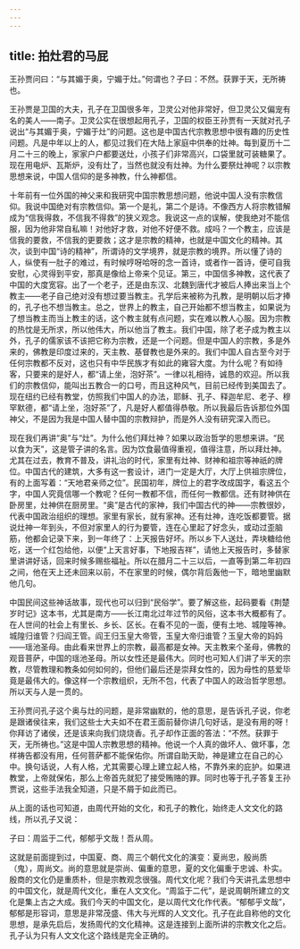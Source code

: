 ```yaml
---
---
---
```

title: 拍灶君的马屁
---




王孙贾问曰：“与其媚于奥，宁媚于灶。”何谓也？子曰：不然。获罪于天，无所祷也。

王孙贾是卫国的大夫，孔子在卫国很多年，卫灵公对他非常好，但卫灵公又偏宠有名的美人——南子。卫灵公实在很想起用孔子，卫国的权臣王孙贾有一天就对孔子说出“与其媚于奥，宁媚于灶”的问题。这也是中国古代宗教思想中很有趣的历史性问题。凡是中年以上的人，都见过我们在大陆上家庭中供奉的灶神。每到夏历十二月二十三的晚上，家家户户都要送灶，小孩子们非常高兴，口袋里就可装糖果了。现在用电炉、瓦斯炉，没有灶了，当然也就没有灶神。为什么要祭灶神呢？以宗教思想来说，中国人信仰的是多神教，什么神都信。

十年前有一位外国的神父来和我研究中国宗教思想问题，他说中国人没有宗教信仰。我说中国绝对有宗教信仰。第一个是礼，第二个是诗。不像西方人将宗教错解成为“信我得救，不信我不得救”的狭义观念。我说这一点的误解，使我绝对不能信服，因为他非常自私嘛！对他好才救，对他不好便不救。成吗？一个教主，应该是信我的要救，不信我的更要救；这才是宗教的精神，也就是中国文化的精神。其次，谈到中国“诗的精神”，所谓诗的文学境界，就是宗教的境界。所以懂了诗的人，纵使有一肚子的难过，有时候哼呀哈呀的念一首诗，或者作一首诗，便可自我安慰，心灵得到平安，那真是像给上帝来个见证。第三，中国信多神教，这代表了中国的大度宽容。出了一个老子，还是由东汉、北魏到唐代才被后人捧出来当上个教主——老子自己绝对没有想过要当教主。孔学后来被称为孔教，是明朝以后才捧的，孔子也不想当教主。总之，世界上的教主，自己开始都不想当教主，如果说为了想当教主而当上教主的话，这个教主就有点问题，实在难以教人心服。因为宗教的热忱是无所求，所以他伟大，所以他当了教主。我们中国，除了老子成为教主以外，孔子的儒家该不该把它称为宗教，还是一个问题。但是中国人的宗教，多是外来的，佛教是印度过来的，天主教、基督教也是外来的。我们中国人自古至今对于任何宗教都不反对，这也只有中华民族才有如此的雍容大度。为什么呢？有如待客，只要来的是好人，都“请上坐，泡好茶”。一律以礼相待，诚恳的欢迎。所以我们的宗教信仰，能叫出五教合一的口号，而且这种风气，目前已经传到美国去了。现在纽约已经有教堂，仿照我们中国人的办法，耶稣、孔子、释迦牟尼、老子、穆罕默德，都“请上坐，泡好茶”了，凡是好人都值得恭敬。所以我最后告诉那位外国神父，不是因为我是中国人替中国的宗教辩护，而是外人没有研究深入而已。

现在我们再讲“奥”与“灶”。为什么他们拜灶神？如果以政治哲学的思想来讲。“民以食为天”，这是管子讲的名言。因为饮食最值得重视，值得注意，所以拜灶神。尤其在过去，教育不普及，讲礼治的时代，家里有灶神、财神和祖宗等神祇的牌位。中国古代的建筑，大多有这一套设计，进门一定是大厅，大厅上供祖宗牌位，有的上面写着：“天地君亲师之位”。民国初年，牌位上的君字改成国字，看这五个字，中国人究竟信哪一个教呢？任何一教都不信，而任何一教都信。还有财神供在卧房里，灶神供在厨房里。“奥”是古代的家神，我们中国古代的神——宗教很妙，代表中国政治组织的理想。家里有家长，就有家神。还有灶神，连吃饭都要管。据说灶神一年到头，不但对家里人的行为要管，连在心里起了好念头，或动过歪脑筋，他都会记录下来，到一年终了：上天报告好坏。所以乡下人送灶，弄块糖给他吃，送一个红包给他，以便“上天言好事，下地报吉祥”，请他上天报告时，多替家里讲讲好话，回来时候多赐些福祉。所以在腊月二十三以后，一直等到第二年初四之间，他在天上还未回来以前，不在家里的时候，偶尔背后轰他一下，暗地里幽默他几句。

中国民间这些神话故事，现代也可以归到“民俗学”。要了解这些，起码要看《荆楚岁时记》这本书，尤其是南方——长江南北过年过节的风俗，这本书大概都有了。在人世间的社会上有里长、乡长、区长。在看不见的一面，便有土地、城隍等神。城隍归谁管？归阎王管。阎王归玉皇大帝管，玉皇大帝归谁管？玉皇大帝的妈妈——瑶池圣母。由此看来世界上的宗教，最高都是女神。天主教来个圣母，佛教的观音菩萨，中国的瑶池圣母。所以女性还是最伟大。同时也可知人们讲了半天的宗教，尽管教理和教条如何如何的，但他们最后还是崇拜女性的，因为母性的慈爱毕竟是最伟大的。像这样一个宗教组织，无所不包，代表了中国人的政治哲学思想。所以天与人是一贯的。

王孙贾问孔子这个奥与灶的问题，是非常幽默的，他的意思，是告诉孔子说，你老是跟诸侯往来，我们这些士大夫如不在君王面前替你讲几句好话，是没有用的呀！你拜访了诸侯，还是该来向我们烧烧香。孔子却作正面的答法：“不然。获罪于天，无所祷也。”这是中国人宗教思想的精神。他说一个人真的做坏人、做坏事，怎样祷告都没有用，任何菩萨都不能保佑你。所谓自助天助，神是建立在自己的心中。换句话说，人有人格，尤其需要心理上建立起人格，不靠外来的庇护。如果进教堂，上帝就保佑，那么上帝首先就犯了接受贿赂的罪。同时也等于孔子答复王孙贾说，这些手法我全知道，只是不屑于如此而已。

从上面的话也可知道，由周代开始的文化，和孔子的教化，始终走人文文化的路线，所以孔子又说：

子曰：周监于二代，郁郁乎文哉！吾从周。

这就是前面提到过，中国夏、商、周三个朝代文化的演变：夏尚忠，殷尚质（鬼），周尚文。尚的意思就是崇尚、偏重的意思，夏的文化偏重于忠诚、朴实。殷商的文化仍是重质朴，但是宗教观念很强。周代文化呢？我们今天讲孔孟思想中的中国文化，就是周代文化，重在人文文化。“周监于二代”，是说周朝所建立的文化是集上古之大成。我们今天的中国文化，是以周代文化作代表。“郁郁乎文哉”，郁郁是形容词，意思是非常茂盛、伟大与光辉的人文文化。孔子在此自称他的文化思想，是承先启后，发扬周代的文化精神。这是连接到上面所讲的宗教文化之后。孔子认为只有人文文化这个路线是完全正确的。